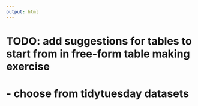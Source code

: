 ```yaml
---
output: html
---
```


# TODO: add suggestions for tables to start from in free-form table making exercise

# - choose from tidytuesday datasets

